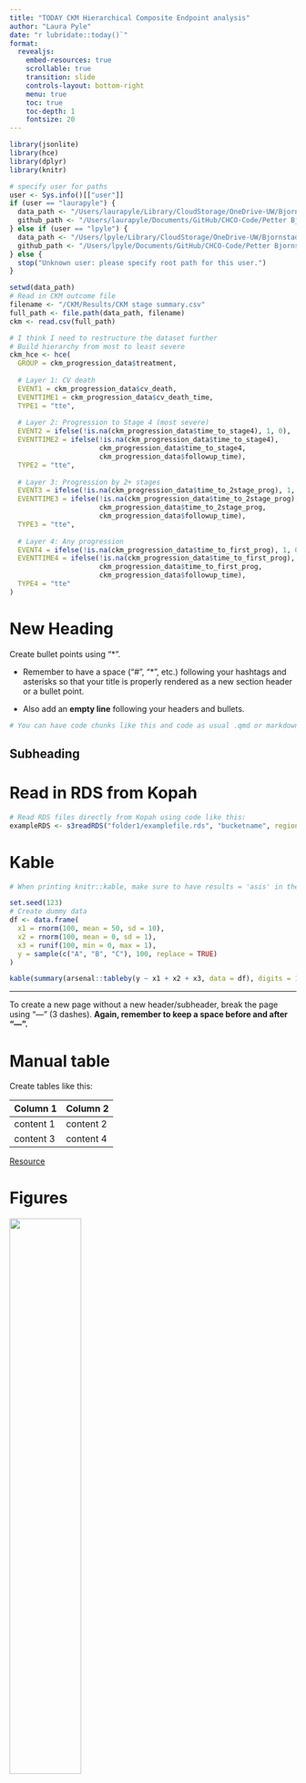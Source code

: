 ```yaml
---
title: "TODAY CKM Hierarchical Composite Endpoint analysis"
author: "Laura Pyle"
date: "r lubridate::today()`"
format:
  revealjs:
    embed-resources: true
    scrollable: true
    transition: slide
    controls-layout: bottom-right
    menu: true
    toc: true
    toc-depth: 1
    fontsize: 20
---
```


```r
library(jsonlite)
library(hce)
library(dplyr)
library(knitr)

# specify user for paths
user <- Sys.info()[["user"]]
if (user == "laurapyle") {
  data_path <- "/Users/laurapyle/Library/CloudStorage/OneDrive-UW/Bjornstad/Biostatistics Core Shared Drive/TODAY subaward"
  github_path <- "/Users/laurapyle/Documents/GitHub/CHCO-Code/Petter Bjornstad"
} else if (user == "lpyle") {
  data_path <- "/Users/lpyle/Library/CloudStorage/OneDrive-UW/Bjornstad/Biostatistics Core Shared Drive/TODAY subaward"
  github_path <- "/Users/lpyle/Documents/GitHub/CHCO-Code/Petter Bjornstad"
} else {
  stop("Unknown user: please specify root path for this user.")
}
```

```r
setwd(data_path)
# Read in CKM outcome file
filename <- "/CKM/Results/CKM stage summary.csv"
full_path <- file.path(data_path, filename)
ckm <- read.csv(full_path)

# I think I need to restructure the dataset further
# Build hierarchy from most to least severe
ckm_hce <- hce(
  GROUP = ckm_progression_data$treatment,
  
  # Layer 1: CV death
  EVENT1 = ckm_progression_data$cv_death,
  EVENTTIME1 = ckm_progression_data$cv_death_time,
  TYPE1 = "tte",
  
  # Layer 2: Progression to Stage 4 (most severe)
  EVENT2 = ifelse(!is.na(ckm_progression_data$time_to_stage4), 1, 0),
  EVENTTIME2 = ifelse(!is.na(ckm_progression_data$time_to_stage4),
                      ckm_progression_data$time_to_stage4,
                      ckm_progression_data$followup_time),
  TYPE2 = "tte",
  
  # Layer 3: Progression by 2+ stages
  EVENT3 = ifelse(!is.na(ckm_progression_data$time_to_2stage_prog), 1, 0),
  EVENTTIME3 = ifelse(!is.na(ckm_progression_data$time_to_2stage_prog),
                      ckm_progression_data$time_to_2stage_prog,
                      ckm_progression_data$followup_time),
  TYPE3 = "tte",
  
  # Layer 4: Any progression
  EVENT4 = ifelse(!is.na(ckm_progression_data$time_to_first_prog), 1, 0),
  EVENTTIME4 = ifelse(!is.na(ckm_progression_data$time_to_first_prog),
                      ckm_progression_data$time_to_first_prog,
                      ckm_progression_data$followup_time),
  TYPE4 = "tte"
)
```

# New Heading

Create bullet points using "* ". 

* Remember to have a space ("# ", "* ", etc.) following your hashtags and asterisks so that your title is properly rendered as a new section header or a bullet point.

* Also add an **empty line** following your headers and bullets.

```r
# You can have code chunks like this and code as usual .qmd or markdown files
```

## Subheading

# Read in RDS from Kopah

```r
# Read RDS files directly from Kopah using code like this:
exampleRDS <- s3readRDS("folder1/examplefile.rds", "bucketname", region = "") # region must be left blank
```

# Kable

```r
# When printing knitr::kable, make sure to have results = 'asis' in the chunk opener

set.seed(123)
# Create dummy data
df <- data.frame(
  x1 = rnorm(100, mean = 50, sd = 10),
  x2 = rnorm(100, mean = 0, sd = 1),
  x3 = runif(100, min = 0, max = 1),
  y = sample(c("A", "B", "C"), 100, replace = TRUE)
)

kable(summary(arsenal::tableby(y ~ x1 + x2 + x3, data = df), digits = 1))
```


---

To create a new page without a new header/subheader, break the page using "---" (3 dashes). **Again, remember to keep a space before and after "---".**

# Manual table

Create tables like this:

| Column 1  | Column 2  |
|-----------|-----------|
| content 1 | content 2 |
| content 3 | content 4 |

[Resource](https://www.tablesgenerator.com/markdown_tables)

# Figures

![](/Users/choiyej/Library/CloudStorage/OneDrive-TheUniversityofColoradoDenver/Bjornstad Pyle Lab/BjornstadPyleTommerdahlLogo.png){width=50%}

You can use a for loop to pull multiple figures if they have similar names:

```r
#| layout-ncol: 2 # <- add this if you want to put figures side by side from a chunk
# example code
celltype_list <- c("pt", "tal", "pc", "immune",  "immune_myeloid", "immune_lymphoid", "ic", "ec", "fibvsmc")

for (cells in celltype_list) {
  cat("#### ", toupper(cells), "\n\n") 

  cat(paste0("![](/Folder1/Folder2/", cells, "_common_file_name_suffix.jpeg){width=100%}\n\n"))
}
```


---

Put two figures side-by-side when calling figures with html format (see above for how to do it in a chunk):

::: columns
::: column
![](/Users/choiyej/Library/CloudStorage/OneDrive-SharedLibraries-UW/Laura Pyle - Bjornstad/Biostatistics Core Shared Drive/Ye Ji Choi/Figures for Templates/kidneyl.jpg){width=100%}
:::

::: column
![](/Users/choiyej/Library/CloudStorage/OneDrive-SharedLibraries-UW/Laura Pyle - Bjornstad/Biostatistics Core Shared Drive/Ye Ji Choi/Figures for Templates/kidneyr.jpg){width=100%}
:::
:::